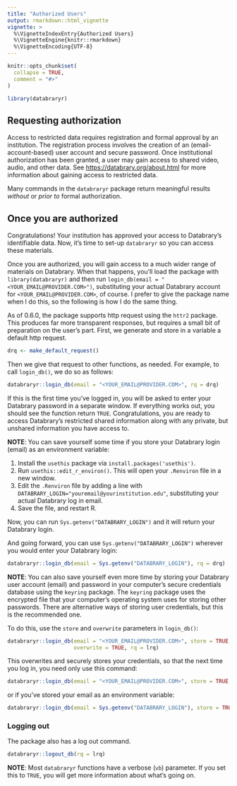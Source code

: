 ```yaml
---
title: "Authorized Users"
output: rmarkdown::html_vignette
vignette: >
  %\VignetteIndexEntry{Authorized Users}
  %\VignetteEngine{knitr::rmarkdown}
  %\VignetteEncoding{UTF-8}
---
```


```r
knitr::opts_chunk$set(
  collapse = TRUE,
  comment = "#>"
)
```

```r
library(databraryr)
```

## Requesting authorization

Access to restricted data requires registration and formal approval by an institution.
The registration process involves the creation of an (email-account-based) user account and secure password.
Once institutional authorization has been granted, a user may gain access to shared video, audio, and other data.
See <https://databrary.org/about.html> for more information about gaining access to restricted data.

Many commands in the `databraryr` package return meaningful results *without* or *prior to* formal authorization.

## Once you are authorized

Congratulations!
Your institution has approved your access to Databrary's identifiable data.
Now, it's time to set-up `databraryr` so you can access these materials.

Once you are authorized, you will gain access to a much wider range of materials on Databrary.
When that happens, you'll load the package with `library(databraryr)` and then run `login_db(email = "<YOUR_EMAIL@PROVIDER.COM>")`, substituting your actual Databrary account for `<YOUR_EMAIL@PROVIDER.COM>`, of course.
I prefer to give the package name when I do this, so the following is how I do the same thing.

As of 0.6.0, the package supports http request using the `httr2` package.
This produces far more transparent responses, but requires a small bit of preparation on the user's part.
First, we generate and store in a variable a default http request.

```r
drq <- make_default_request()
```

Then we give that request to other functions, as needed.
For example, to call `login_db()`, we do so as follows:

```r
databraryr::login_db(email = "<YOUR_EMAIL@PROVIDER.COM>", rq = drq)
```

If this is the first time you've logged in, you will be asked to enter your Databrary password in a separate window.
If everything works out, you should see the function return `TRUE`.
Congratulations, you are ready to access Databrary's restricted shared information along with any private, but unshared information you have access to.

**NOTE**: You can save yourself some time if you store your Databrary login (email) as an
environment variable:

1. Install the `usethis` package via `install.packages('usethis')`.
2. Run `usethis::edit_r_environ()`. This will open your `.Renviron` file in a new window.
3. Edit the `.Renviron` file by adding a line with `DATABRARY_LOGIN="youremail@yourinstitution.edu"`, substituting your actual Databrary log in email.
4. Save the file, and restart R.

Now, you can run `Sys.getenv("DATABRARY_LOGIN")` and it will return your Databrary login.

And going forward, you can use `Sys.getenv("DATABRARY_LOGIN")` wherever you would enter your Databrary login:

```r
databraryr::login_db(email = Sys.getenv("DATABRARY_LOGIN"), rq = drq)
```

**NOTE**: You can also save yourself even more time by storing your Databrary user account (email) and password in your computer's secure credentials database using the `keyring` package.
The `keyring` package uses the encrypted file that your computer's operating system uses for storing other passwords.
There are alternative ways of storing user credentials, but this is the recommended one.

To do this, use the `store` and `overwrite` parameters in `login_db()`:

```r
databraryr::login_db(email = "<YOUR_EMAIL@PROVIDER.COM>", store = TRUE,
                     overwrite = TRUE, rq = lrq)
```

This overwrites and securely stores your credentials, so that the next time you log in, you need only use this command:

```r
databraryr::login_db(email = "<YOUR_EMAIL@PROVIDER.COM>", store = TRUE, rq = lrq)
```

or if you've stored your email as an environment variable:

```r
databraryr::login_db(email = Sys.getenv("DATABRARY_LOGIN"), store = TRUE, rq = lrq)
```

### Logging out

The package also has a log out command.

```r
databraryr::logout_db(rq = lrq)
```

**NOTE**: Most `databraryr` functions have a verbose (`vb`) parameter. If you set this to `TRUE`, you will get more information about what's going on.
